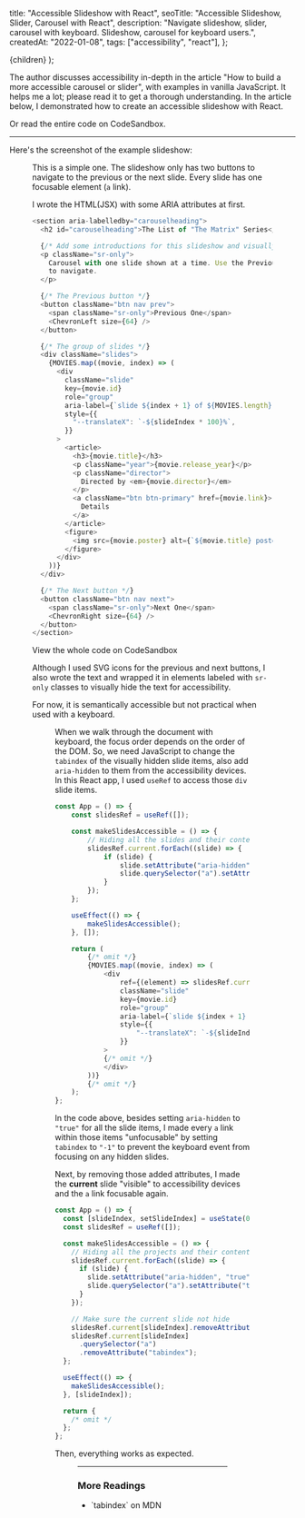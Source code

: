 
  title: "Accessible Slideshow with React",
  seoTitle: "Accessible Slideshow, Slider, Carousel with React",
  description:
    "Navigate slideshow, slider, carousel with keyboard. Slideshow, carousel for keyboard users.",
  createdAt: "2022-01-08",
  tags: ["accessibility", "react"],
};

  <PostLayout meta={meta}>{children}</PostLayout>
);

The author discusses accessibility in-depth in the article <ExternalLink href="https://dev.to/jasonwebb/how-to-build-a-more-accessible-carousel-or-slider-35lp">"How to build a more accessible carousel or slider"</ExternalLink>, with examples in vanilla JavaScript. It helps me a lot; please read it to get a thorough understanding. In the article below, I demonstrated how to create an accessible slideshow with React.

Or read the entire code <ExternalLink href="https://codesandbox.io/s/accessible-slideshow-158x8">on CodeSandbox</ExternalLink>.

---

Here's the screenshot of the example slideshow:

<Figure
  alt="slideshow screenshot"
  src="/img/blog/accessible-slideshow-with-react/slideshow-screenshot.png"
  width={900}
  height={600}
/>

This is a simple one. The slideshow only has two buttons to navigate to the previous or the next slide. Every slide has one focusable element (`a` link).

I wrote the HTML(JSX) with some ARIA attributes at first.

```javascript
<section aria-labelledby="carouselheading">
  <h2 id="carouselheading">The List of "The Matrix" Series</h2>

  {/* Add some introductions for this slideshow and visually hide it. */}
  <p className="sr-only">
    Carousel with one slide shown at a time. Use the Previous and Next buttons
    to navigate.
  </p>

  {/* The Previous button */}
  <button className="btn nav prev">
    <span className="sr-only">Previous One</span>
    <ChevronLeft size={64} />
  </button>

  {/* The group of slides */}
  <div className="slides">
    {MOVIES.map((movie, index) => (
      <div
        className="slide"
        key={movie.id}
        role="group"
        aria-label={`slide ${index + 1} of ${MOVIES.length}`}
        style={{
          "--translateX": `-${slideIndex * 100}%`,
        }}
      >
        <article>
          <h3>{movie.title}</h3>
          <p className="year">{movie.release_year}</p>
          <p className="director">
            Directed by <em>{movie.director}</em>
          </p>
          <a className="btn btn-primary" href={movie.link}>
            Details
          </a>
        </article>
        <figure>
          <img src={movie.poster} alt={`${movie.title} poster`} />
        </figure>
      </div>
    ))}
  </div>

  {/* The Next button */}
  <button className="btn nav next">
    <span className="sr-only">Next One</span>
    <ChevronRight size={64} />
  </button>
</section>
```

<ExternalLink href="https://codesandbox.io/s/accessible-slideshow-158x8">
  View the whole code on CodeSandbox
</ExternalLink>

Although I used SVG icons for the previous and next buttons, I also wrote the text and wrapped it in elements labeled with `sr-only` classes to visually hide the text for accessibility.

For now, it is semantically accessible but not practical when used with a keyboard.

<Figure
  alt="Bad slideshow screenshot"
  src="/img/blog/accessible-slideshow-with-react/bad-slider.gif"
  width={640}
  height={374}
/>

When we walk through the document with keyboard, the focus order depends on the order of the DOM. So, we need JavaScript to change the `tabindex` of the visually hidden slide items, also add `aria-hidden` to them from the accessibility devices. In this React app, I used `useRef` to access those `div` slide items.

```javascript
const App = () => {
	const slidesRef = useRef([]);

	const makeSlidesAccessible = () => {
		// Hiding all the slides and their content
		slidesRef.current.forEach((slide) => {
			if (slide) {
				slide.setAttribute("aria-hidden", "true");
				slide.querySelector("a").setAttribute("tabindex", "-1");
			}
		});
	};

	useEffect(() => {
		makeSlidesAccessible();
	}, []);

	return (
		{/* omit */}
		{MOVIES.map((movie, index) => (
			<div
				ref={(element) => slidesRef.current.push(element)}
				className="slide"
				key={movie.id}
				role="group"
				aria-label={`slide ${index + 1} of ${MOVIES.length}`}
				style={{
					"--translateX": `-${slideIndex * 100}%`
				}}
			>
			{/* omit */}
			</div>
		))}
		{/* omit */}
	);
};
```

In the code above, besides setting `aria-hidden` to `"true"` for all the slide items, I made every `a` link within those items "unfocusable" by setting `tabindex` to `"-1"` to prevent the keyboard event from focusing on any hidden slides.

Next, by removing those added attributes, I made the **current** slide "visible" to accessibility devices and the `a` link focusable again.

```javascript
const App = () => {
  const [slideIndex, setSlideIndex] = useState(0);
  const slidesRef = useRef([]);

  const makeSlidesAccessible = () => {
    // Hiding all the projects and their content
    slidesRef.current.forEach((slide) => {
      if (slide) {
        slide.setAttribute("aria-hidden", "true");
        slide.querySelector("a").setAttribute("tabindex", "-1");
      }
    });

    // Make sure the current slide not hide
    slidesRef.current[slideIndex].removeAttribute("aria-hidden");
    slidesRef.current[slideIndex]
      .querySelector("a")
      .removeAttribute("tabindex");
  };

  useEffect(() => {
    makeSlidesAccessible();
  }, [slideIndex]);

  return {
    /* omit */
  };
};
```

Then, everything works as expected.

<Figure
  alt="Good slideshow screenshot"
  src="/img/blog/accessible-slideshow-with-react/good-slider.gif"
  width={640}
  height={433}
/>

---

### More Readings

- <ExternalLink href="https://developer.mozilla.org/en-US/docs/Web/HTML/Global_attributes/tabindex">
    `tabindex` on MDN
  </ExternalLink>
